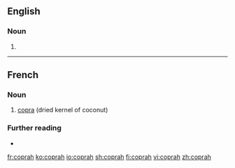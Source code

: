 ==English==

===Noun===
{{en-noun}}

# {{archaic form of|copra|lang=en}}

----

==French==
{{wikipedia|lang=fr}}

===Noun===
{{fr-noun|m}}

# [[copra]] (dried kernel of coconut)

===Further reading===
* {{R:TLFi}}

[[fr:coprah]]
[[ko:coprah]]
[[io:coprah]]
[[sh:coprah]]
[[fi:coprah]]
[[vi:coprah]]
[[zh:coprah]]